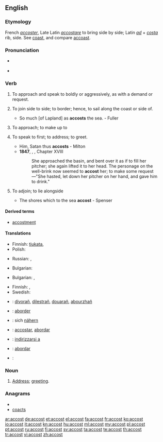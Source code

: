 ==English==

===Etymology===
French ''[[accoster]]'', Late Latin ''[[accostare]]'' to bring side by side; Latin ''[[ad]]'' + ''[[costa]]'' rib, side. See [[coast]], and compare [[accoast]].

===Pronunciation===
* {{a|US}} {{IPA|/əˈkɔst/}}
* {{audio|en-us-accost.ogg|Audio (US)}}

===Verb===
{{en-verb}}

# {{transitive}} To approach and speak to boldly or aggressively, as with a demand or request.
# {{transitive|obsolete}} To join side to side; to border; hence, to sail along the coast or side of.
#* So much [of Lapland] as '''accosts''' the sea. - Fuller
# {{transitive|obsolete|Shakespearian}} To approach; to make up to
# {{transitive}} To speak to first; to address; to greet.
#* Him, Satan thus '''accosts''' - Milton
#* '''1847''', {{w|Charlotte Brontë}}, {{w|Jane Eyre}}, Chapter XVIII
#*: She approached the basin, and bent over it as if to fill her pitcher; she again lifted it to her head. The personage on the well-brink now seemed to '''accost''' her; to make some request—"She hasted, let down her pitcher on her hand, and gave him to drink."
# {{intransitive|obsolete}} To adjoin; to lie alongside
#* The shores which to the sea '''accost''' - Spenser

====Derived terms====
* [[accostment]]

====Translations====
{{trans-top|to approach and speak to boldly or aggressively, as with a demand or request}}
* Finnish: [[tiukata]], {{t|fi|vaatia}}
* Polish: {{t|pl|zaczepiać}}
{{trans-mid}}
* Russian: {{t+|ru|обращаться}}, {{t+|ru|заговаривать}}
{{trans-bottom}}

{{trans-top|to join side to side; to border; hence, to sail along the coast or side of}}
* Bulgarian: {{t|bg|акостирам}}
{{trans-mid}}
{{trans-bottom}}

{{trans-top|to speak to first, to address, to greet}}
* Bulgarian: {{t|bg|заговарям}},  {{t|bg|обръщам се към}}
{{trans-mid}}
* Finnish: {{t|fi|puhutella}}, {{t|fi|tervehtiä}}
* Swedish: {{t|sv|tilltala}}
{{trans-bottom}}

{{checktrans-top}}
* {{ttbc|br}}: [[divorañ]], [[dilestrañ]], [[douarañ]], [[abourzhañ]]
* {{ttbc|fr}}: [[aborder]]
* {{ttbc|de}}: sich [[nähern]]
* {{ttbc|ia}}: [[accostar]], [[abordar]]
* {{ttbc|it}}: [[indirizzarsi a]]
{{trans-mid}}
* {{ttbc|pt}}: [[abordar]]
* {{ttbc|es}}: {{t+|es|acercar|alt=acercarse a}}
{{trans-bottom}}

===Noun===
{{en-noun}}

# {{rare}} [[address|Address]]; [[greeting]].

===Anagrams===
* {{alphagram|accost}}
* [[coacts#English|coacts]]

[[ar:accost]]
[[de:accost]]
[[et:accost]]
[[el:accost]]
[[fa:accost]]
[[fr:accost]]
[[ko:accost]]
[[io:accost]]
[[it:accost]]
[[kn:accost]]
[[hu:accost]]
[[ml:accost]]
[[my:accost]]
[[pl:accost]]
[[pt:accost]]
[[ru:accost]]
[[fi:accost]]
[[sv:accost]]
[[ta:accost]]
[[te:accost]]
[[th:accost]]
[[tr:accost]]
[[vi:accost]]
[[zh:accost]]